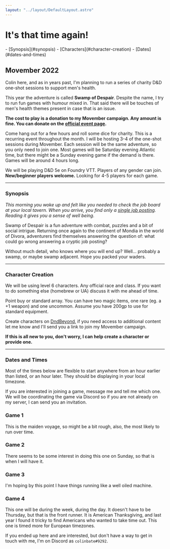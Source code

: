 ```yaml
---
layout: "../layout/DefaultLayout.astro"
---
```


# It's that time again!

<nav>
- [Synopsis](#synopsis)
- [Characters](#character-creation)
- [Dates](#dates-and-times)
</nav>

## Movember 2022

Colin here, and as in years past, I'm planning to run a series of charity D&D one-shot sessions to support men's health.

This year the adventure is called **Swamp of Despair**. Despite the name, I try to run fun games with humour mixed in. That said there will be touches of men's health themes present in case that is an issue.

**The cost to play is a donation to my Movember campaign. Any amount is fine. You can donate on the [official event page](/donate).**

Come hang out for a few hours and roll some dice for charity. This is a recurring event throughout the month. I will be hosting 3-4 of the one-shot sessions during Movember. Each session will be the same adventure, so you only need to join one. Most games will be Saturday evening Atlantic time, but there might be a Sunday evening game if the demand is there. Games will be around 4 hours long.

We will be playing D&D 5e on Foundry VTT. Players of any gender can join. **New/beginner players welcome.** Looking for 4-5 players for each game.

---

### Synopsis

*This morning you woke up and felt like you needed to check the job board at your local tavern. When you arrive, you find only a [single job posting](/job-posting/). Reading it gives you a sense of well being.*

Swamp of Despair is a fun adventure with combat, puzzles and a bit of social intrigue. Returning once again to the continent of Mondia in the world of Divora, adventurers find themselves answering the question of: what could go wrong answering a cryptic job posting?

Without much detail, who knows where you will end up? Well... probably a swamp, or maybe swamp adjacent. Hope you packed your waders.

---

### Character Creation

We will be using level 6 characters. Any official race and class. If you want to do something else (homebrew or UA) discuss it with me ahead of time.

Point buy or standard array. You can have two magic items, one rare (eg. a +1 weapon) and one uncommon. Assume you have 200gp to use for standard equipment.

Create characters on [DndBeyond](https://dndbeyond.com), if you need access to additional content let me know and I'll send you a link to join my Movember campaign.

**If this is all new to you, don't worry, I can help create a character or provide one.**

---

### Dates and Times

Most of the times below are flexible to start anywhere from an hour earlier than listed, or an hour later. They should be displaying in your local timezone.

If you are interested in joining a game, message me and tell me which one. We will be coordinating the game via Discord so if you are not already on my server, I can send you an invitation. 

<Game>

### Game 1

<LocalDate date="2022-11-05T23:00:00Z" />

This is the maiden voyage, so might be a bit rough, also, the most likely to run over time.

<Spots remaining={4} />

</Game>

<Game alt>

### Game 2

<LocalDate date="2022-11-14T00:00:00Z" />

There seems to be some interest in doing this one on Sunday, so that is when I will have it.

<Spots remaining={0} />

</Game>

<Game>

### Game 3

<LocalDate date="2022-11-20T00:00:00Z" />

I'm hoping by this point I have things running like a well oiled machine.

<Spots remaining={1} />

</Game>

<Game alt>

### Game 4

<LocalDate date="2022-11-24T17:00:00Z" />

This one will be during the week, during the day. It doesn't have to be Thursday, but that is the front runner. It is American Thanksgiving, and last year I found it tricky to find Americans who wanted to take time out. This one is timed more for European timezones.

<Spots remaining={1} />

</Game>

If you ended up here and are interested, but don't have a way to get in touch with me, I'm on Discord as `colinbate#9292`.


[0]: https://ca.movember.com/events/view/id/0Qxp
